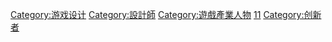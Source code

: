 {{Cat main}}

[[Category:游戏设计|Category:游戏设计]]
[[Category:設計師|Category:設計師]]
[[Category:遊戲產業人物|Category:遊戲產業人物]]
[[Category:文化創意類|11]]
[[Category:创新者|Category:创新者]]